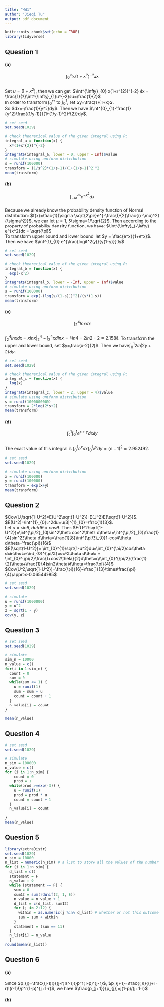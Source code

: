 ```yaml
---
title: "HW1"
author: "Jieqi Tu"
output: pdf_document
---
```


```r
knitr::opts_chunk$set(echo = TRUE)
library(tidyverse)
```

##  Question 1

#### (a)
$$\int^{\infty}_{0} x(1+x^{2})^{-2} dx$$\
Set $u = (1+x^2)$, then we can get: $\int^{\infty}_{0} x(1+x^{2})^{-2} dx = \frac{1}{2}\int^{\infty}_{1}u^{-2}du=\frac{1}{2}$\
In order to transform $\int^{\infty}_{0}$ to $\int^{1}_{0}$, set $y=\frac{1}{1+x}$.\
So $dx=-\frac{1}{y^2}dy$. Then we have $\int^{0}_{1}-\frac{1}{y^2}\frac{(1/y-1)}{(1+(1/y-1)^2)^{2}}dy$.
```r
# set seed
set.seed(1029)

# check theoretical value of the given integral using R:
integral_a = function(x) {
  x*(1+x^{2})^{-2}
}
integrate(integral_a, lower = 0, upper = Inf)$value
# simulate using uniform distribution
s = runif(100000)
transform = (1/s^2)*(1/s-1)/(1+(1/s-1)^2)^2
mean(transform)
```


#### (b)
$$\int^{\infty}_{-\infty} e^{-x^2}dx$$\
Because we already know the probability density function of Normal distribution: $f(x)=\frac{1}{\sigma \sqrt{2\pi}}e^{-\frac{1}{2}\frac{(x-\mu)^2}{\sigma^2}}$, we can let $\mu=1$, $\sigma=1/\sqrt{2}$.
Then according to the property of probability density function, we have: $\int^{\infty}_{-\infty} e^{x^2}dx = \sqrt{\pi}$\
To transform upper bound and lower bound, let $y = \frac{e^x}{1+e^x}$. Then we have $\int^{1}_{0} e^{\frac{logit^2(y)}{y(1-y)}}dy$

```r
# set seed
set.seed(1029)

# check theoretical value of the given integral using R:
integral_b = function(x) {
  exp(-x^2)
}
integrate(integral_b, lower = -Inf, upper = Inf)$value
# simulate using uniform distribution
s = runif(100000)
transform = exp(-(log(s/(1-s)))^2)/(s*(1-s))
mean(transform)
```

#### (c)
$$\int^{4}_{2} ln{x}dx$$\
$\int^{4}_{2} lnxdx=xln{x}|_{2}^{4}-\int^{4}_{2} xdlnx=4ln4-2ln2-2\approx2.1588$. To transform the upper and lower bound, set $y=\frac{x-2}{2}$. Then we have$\int^{1}_{0} 2ln{(2y+2)}dy$.
```r
# set seed
set.seed(1029)

# check theoretical value of the given integral using R:
integral_c = function(x) {
  log(x)
}
integrate(integral_c, lower = 2, upper = 4)$value
# simulate using uniform distribution
s = runif(1000000000)
transform = 2*log(2*s+2)
mean(transform)
```

#### (d)

$$\int^{1}_{0}\int^{1}_{0} e^{x+y} dxdy$$\
The exact value of this integral is $\int^{1}_{0}e^xdx\int^{1}_{0} e^{y}dy=(e-1)^2\approx2.952492$.
```r
# set seed
set.seed(1029)

# simulate using uniform distribution
x = runif(100000)
y = runif(100000)
transform = exp(x+y)
mean(transform)
```

## Question 2
$Cov(U,\sqrt{1-U^2}=E(U^2\sqrt{1-U^2})-E(U^2)E(\sqrt{1-U^2})$.\
$E(U^2)=\int^{1}_{0}u^2du=u/3|^{1}_{0}=\frac{1}{3}$.\
Let $u=sin\theta, du/d\theta=cos\theta$. Then $E(U^2\sqrt{1-U^2})=\int^{\pi/2}_{0}sin^2\theta cos^2\theta d\theta=\int^{\pi/2}_{0}\frac{1}{4}sin^22\theta d\theta=\frac{1}{8}\int^{\pi/2}_{0}1-cos4\theta d\theta=\frac{\pi}{16}$\
$E(\sqrt{1-U^2})= \int_{0}^{1}\sqrt{1-u^2}du=\int_{0}^{\pi/2}cos\theta dsin\theta=\int_{0}^{\pi/2}cos^2\theta d\theta = \int_{0}^{\pi/2}\frac{1+cos2\theta}{2}d\theta=\\\int_{0}^{\pi/2}(\frac{1}{2}\theta+\frac{1}{4}sin2\theta)d\theta=\frac{\pi}{4}$\
$Cov(U^2,\sqrt{1-U^2})=\frac{\pi}{16}-\frac{1}{3}\times\frac{\pi}{4}\approx-0.06544985$
```r
# set seed
set.seed(1029)

# simulate
u = runif(1000000)
y = u^2
z = sqrt(1 - y)
cov(y, z)
```

## Question 3
```r
# set seed
set.seed(1029)

# simulate
sim_n = 10000
n_value = c()
for(i in 1:sim_n) {
  count = 0
  sum = 0
  while(sum <= 1) {
    u = runif(1)
    sum = sum + u
    count = count + 1
  }
  n_value[i] = count
}

mean(n_value)
```

## Question 4
```r
# set seed
set.seed(1029)

# simulate
n_sim = 100000
n_value = c()
for (i in 1:n_sim) {
    count = 0
    prod = 1
  while(prod >=exp(-3)) {
    u = runif(1)
    prod = prod * u
    count = count + 1
  }
  n_value[i] = count
  
}
mean(n_value)
```

## Question 5
```r
library(extraDistr)
set.seed(1029)
n_sim = 10000
n_list = numeric(n_sim) # a list to store all the values of the number of experiments
for (i in 1:n_sim) {
  d_list = c()
  statement = F
  n_value = 0
  while (statement == F) {
    sum = 0
    sum12 = sum(rdunif(2, 1, 6))
    n_value = n_value + 1
    d_list = c(d_list, sum12)
    for (j in 2:12) {
      within = as.numeric(j %in% d_list) # whether or not this outcome shows up in our experiments
      sum = sum + within
    }
    statement = (sum == 11)
  }
  n_list[i] = n_value
  }
round(mean(n_list))

```

## Question 6
#### (a)
Since $p_{j}=\frac{(j-1)!}{(j-r)!(r-1)!}p^r(1-p)^{j-r}$, $p_{j+1}=\frac{(j)!}{(j+1-r)!(r-1)!}p^r(1-p)^{j+1-r}$, we have $\frac{p_{j+1}}{p_{j}}=j(1-p)/(j+1-r)$

#### (b)
